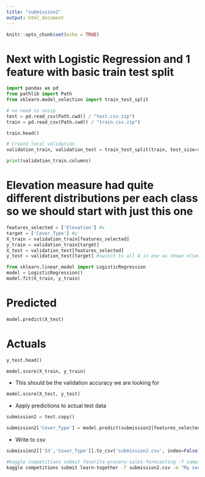 ```yaml
---
title: "submission2"
output: html_document
---
```


```r
knitr::opts_chunk$set(echo = TRUE)
```

# Next with Logistic Regression and 1 feature with basic train test split

```python
import pandas as pd
from pathlib import Path
from sklearn.model_selection import train_test_split
```

```python
# no need to unzip
test = pd.read_csv(Path.cwd() / "test.csv.zip")
train = pd.read_csv(Path.cwd() / "train.csv.zip")

train.head()
```

```python
# Create local validation
validation_train, validation_test = train_test_split(train, test_size=0.3, random_state=123)
```


```python
print(validation_train.columns)
```

# Elevation measure had quite different distributions per each class so we should start with just this one

```python
features_selected = ['Elevation'] #x
target = ['Cover_Type'] #y
X_train = validation_train[features_selected]
y_train = validation_train[target]
X_test = validation_test[features_selected]
y_test = validation_test[target] #switch to all 4 in one as shown elsewhere
```


```python
from sklearn.linear_model import LogisticRegression
model = LogisticRegression()
model.fit(X_train, y_train)
```
# Predicted
```python
model.predict(X_test)
```

# Actuals

```python
y_test.head()
```

```python
model.score(X_train, y_train)
```

* This should be the validation accuracy we are looking for
```python
model.score(X_test, y_test)
```

* Apply predictions to actual test data
```python
submission2 = test.copy()
```

```python
submission2['Cover_Type'] = model.predict(submission2[features_selected])
```

* Write to csv

```python
submission2[['Id','Cover_Type']].to_csv('submission2.csv', index=False)
```

```bash
#kaggle competitions submit favorita-grocery-sales-forecasting -f sample_submission_favorita.csv.7z -m "My submission message"
kaggle competitions submit learn-together -f submission2.csv -m "My second submission using test/train split and Logistic Regresion with 1 feature"
```

